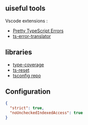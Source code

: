 ## uiseful tools

Vscode extensions :

- [Pretty TypeScript Errors](https://marketplace.visualstudio.com/items?itemName=yoavbls.pretty-ts-errors)
- [ts-error-translator](https://marketplace.visualstudio.com/items?itemName=mattpocock.ts-error-translator)

## libraries

- [type-coverage](https://github.com/plantain-00/type-coverage)
- [ts-reset](https://www.totaltypescript.com/ts-reset)
- [tsconfig repo](https://github.com/tsconfig/bases)

## Configuration

```json
{
  "strict": true,
  "noUncheckedIndexedAccess": true
}
```
